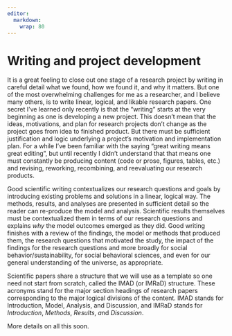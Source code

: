 ```yaml
---
editor: 
  markdown: 
    wrap: 80
---
```


# Writing and project development

It is a great feeling to close out one stage of a research project by writing in
careful detail what we found, how we found it, and why it matters. But one of
the most overwhelming challenges for me as a researcher, and I believe many
others, is to write linear, logical, and likable research papers. One secret
I've learned only recently is that the "writing" starts at the very beginning as
one is developing a new project. This doesn't mean that the ideas, motivations,
and plan for research projects don't change as the project goes from idea to
finished product. But there must be sufficient justification and logic
underlying a project's motivation and implementation plan. For a while I've been
familiar with the saying "great writing means great editing", but until recently
I didn't understand that that means one must constantly be producing content
(code or prose, figures, tables, etc.) and revising, reworking, recombining, and
reevaluating our research products.

Good scientific writing contextualizes our research questions and goals by
introducing existing problems and solutions in a linear, logical way. The
methods, results, and analyses are presented in sufficient detail so the reader
can re-produce the model and analysis. Scientific results themselves must be
contextualized them in terms of our research questions and explains *why* the
model outcomes emerged as they did. Good writing finishes with a review of the
findings, the model or methods that produced them, the research questions that
motivated the study, the impact of the findings for the research questions and
more broadly for social behavior/sustainability, for social behavioral sciences,
and even for our general understanding of the universe, as appropriate.

Scientific papers share a structure that we will use as a template so one need
not start from scratch, called the IMAD (or IMRaD) structure. These acronyms
stand for the major section headings of research papers corresponding to the
major logical divisions of the content. IMAD stands for Introduction, Model,
Analysis, and Discussion, and IMRaD stands for *Introduction*, *Methods*,
*Results*, *a*nd *Discussion*.

More details on all this soon.
